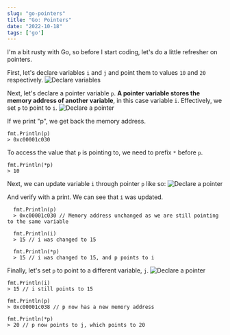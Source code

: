```yaml
---
slug: "go-pointers"
title: "Go: Pointers"
date: "2022-10-18"
tags: ['go']
---
```

I'm a bit rusty with Go, so before I start coding, let's do a little refresher on pointers.

First, let's declare variables ```i``` and ```j``` and point them to values ```10``` and ```20``` respectively.
![Declare variables](./img-1.png)

Next, let's declare a pointer variable ```p```. __A pointer variable stores the memory address of another variable__, in this case variable ```i```. Effectively, we set ```p``` to point to ```i```.
![Declare a pointer](./img-2.png)

If we print "p", we get back the memory address.
```
fmt.Println(p)
> 0xc00001c030
```

To access the value that ```p``` is pointing to, we need to prefix ```*``` before ```p```.
```
fmt.Println(*p)
> 10
```

Next, we can update variable ```i``` through pointer ```p``` like so:
![Declare a pointer](./img-3.png)

And verify with a print. We can see that ```i``` was updated.
```
  fmt.Println(p)
  > 0xc00001c030 // Memory address unchanged as we are still pointing to the same variable

  fmt.Println(i)
  > 15 // i was changed to 15

  fmt.Println(*p)
  > 15 // i was changed to 15, and p points to i
```

Finally, let's set ```p``` to point to a different variable, ```j```.
![Declare a pointer](./img-4.png)

```
fmt.Println(i)
> 15 // i still points to 15

fmt.Println(p)
> 0xc00001c038 // p now has a new memory address

fmt.Println(*p)
> 20 // p now points to j, which points to 20
```
